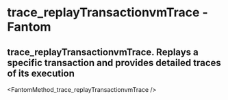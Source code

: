 # trace_replayTransactionvmTrace - Fantom

## trace_replayTransactionvmTrace. Replays a specific transaction and provides detailed traces of its execution


<FantomMethod_trace_replayTransactionvmTrace />

